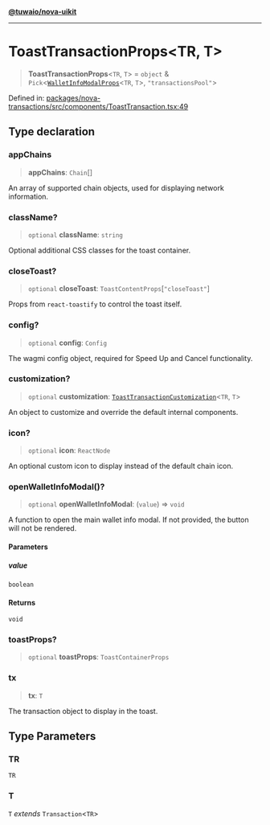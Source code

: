 [**@tuwaio/nova-uikit**](../../../README.md)

***

# ToastTransactionProps\<TR, T\>

> **ToastTransactionProps**\<`TR`, `T`\> = `object` & `Pick`\<[`WalletInfoModalProps`](../interfaces/WalletInfoModalProps.md)\<`TR`, `T`\>, `"transactionsPool"`\>

Defined in: [packages/nova-transactions/src/components/ToastTransaction.tsx:49](https://github.com/TuwaIO/nova-uikit/blob/3e65053a3ef978515e6fefc215ba06ba9a29842e/packages/nova-transactions/src/components/ToastTransaction.tsx#L49)

## Type declaration

### appChains

> **appChains**: `Chain`[]

An array of supported chain objects, used for displaying network information.

### className?

> `optional` **className**: `string`

Optional additional CSS classes for the toast container.

### closeToast?

> `optional` **closeToast**: `ToastContentProps`\[`"closeToast"`\]

Props from `react-toastify` to control the toast itself.

### config?

> `optional` **config**: `Config`

The wagmi config object, required for Speed Up and Cancel functionality.

### customization?

> `optional` **customization**: [`ToastTransactionCustomization`](ToastTransactionCustomization.md)\<`TR`, `T`\>

An object to customize and override the default internal components.

### icon?

> `optional` **icon**: `ReactNode`

An optional custom icon to display instead of the default chain icon.

### openWalletInfoModal()?

> `optional` **openWalletInfoModal**: (`value`) => `void`

A function to open the main wallet info modal. If not provided, the button will not be rendered.

#### Parameters

##### value

`boolean`

#### Returns

`void`

### toastProps?

> `optional` **toastProps**: `ToastContainerProps`

### tx

> **tx**: `T`

The transaction object to display in the toast.

## Type Parameters

### TR

`TR`

### T

`T` *extends* `Transaction`\<`TR`\>
